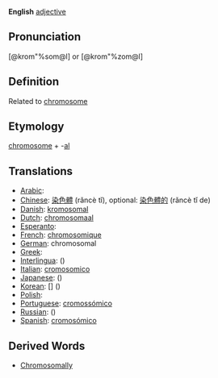 '''English''' [[adjective]]

==Pronunciation==
[@krom"%som@l] or [@krom"%zom@l] 

==Definition==
Related to [[chromosome]]

==Etymology==
[[chromosome]] + -[[al]]

==Translations==

*[[Arabic]]: [[]]
*[[Chinese]]: [[染色體]] (rǎncè tǐ), optional: [[染色體的]] (rǎncè tǐ de)
*[[Danish]]: [[kromosomal]]
*[[Dutch]]: [[chromosomaal]]
*[[Esperanto]]: [[]]
*[[French]]: [[chromosomique]]
*[[German]]: chromosomal
*[[Greek]]: [[]]
*[[Interlingua]]: [[]] ()
*[[Italian]]: [[cromosomico]]
*[[Japanese]]: [[]] ()
*[[Korean]]: [[]] [] ()
*[[Polish]]: [[]]
*[[Portuguese]]: [[cromossómico]]
*[[Russian]]: [[]] ()
*[[Spanish]]: [[cromosómico]]

==Derived Words==
* [[Chromosomally]]